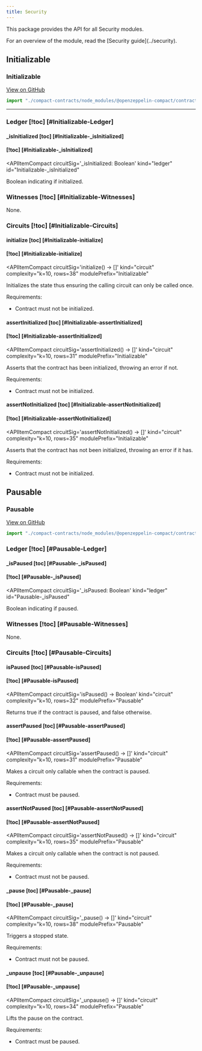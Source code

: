 ```yaml
---
title: Security
---
```


This package provides the API for all Security modules.

<Callout type='info'>
  For an overview of the module, read the [Security guide](../security).
</Callout>

## Initializable

### Initializable

[View on GitHub](https://github.com/OpenZeppelin/compact-contracts/blob/main/contracts/src/security/Initializable.compact)

```ts
import "./compact-contracts/node_modules/@openzeppelin-compact/contracts/src/security/Initializable";
```

---

### Ledger [!toc] [#Initializable-Ledger]

#### _isInitialized [toc] [#Initializable-_isInitialized]
#### [!toc] [#Initializable-_isInitialized]
<APIItemCompact
  circuitSig='_isInitialized: Boolean'
  kind="ledger"
  id="Initializable-_isInitialized"
>
  Boolean indicating if initialized.
</APIItemCompact>

### Witnesses [!toc] [#Initializable-Witnesses]

None.

### Circuits [!toc] [#Initializable-Circuits]

#### initialize [toc] [#Initializable-initialize]
#### [!toc] [#Initializable-initialize]
<APIItemCompact
  circuitSig='initialize() → []'
  kind="circuit"
  complexity="k=10, rows=38"
  modulePrefix="Initializable"
>
  Initializes the state thus ensuring the calling circuit can only be called once.

  Requirements:

  * Contract must not be initialized.
</APIItemCompact>

#### assertInitialized [toc] [#Initializable-assertInitialized]
#### [!toc] [#Initializable-assertInitialized]
<APIItemCompact
  circuitSig='assertInitialized() → []'
  kind="circuit"
  complexity="k=10, rows=31"
  modulePrefix="Initializable"
>
  Asserts that the contract has been initialized, throwing an error if not.

  Requirements:

  * Contract must not be initialized.
</APIItemCompact>

#### assertNotInitialized [toc] [#Initializable-assertNotInitialized]
#### [!toc] [#Initializable-assertNotInitialized]
<APIItemCompact
  circuitSig='assertNotInitialized() → []'
  kind="circuit"
  complexity="k=10, rows=35"
  modulePrefix="Initializable"
>
  Asserts that the contract has not been initialized, throwing an error if it has.

  Requirements:

  * Contract must not be initialized.
</APIItemCompact>

## Pausable

### Pausable

[View on GitHub](https://github.com/OpenZeppelin/compact-contracts/blob/main/contracts/src/security/Pausable.compact)

```ts
import "./compact-contracts/node_modules/@openzeppelin-compact/contracts/src/security/Pausable";
```

### Ledger [!toc] [#Pausable-Ledger]

#### _isPaused [toc] [#Pausable-_isPaused]
#### [!toc] [#Pausable-_isPaused]
<APIItemCompact
  circuitSig='_isPaused: Boolean'
  kind="ledger"
  id="Pausable-_isPaused"
>
  Boolean indicating if paused.
</APIItemCompact>

### Witnesses [!toc] [#Pausable-Witnesses]

None.

### Circuits [!toc] [#Pausable-Circuits]

#### isPaused [toc] [#Pausable-isPaused]
#### [!toc] [#Pausable-isPaused]
<APIItemCompact
  circuitSig='isPaused() → Boolean'
  kind="circuit"
  complexity="k=10, rows=32"
  modulePrefix="Pausable"
>
  Returns true if the contract is paused, and false otherwise.
</APIItemCompact>

#### assertPaused [toc] [#Pausable-assertPaused]
#### [!toc] [#Pausable-assertPaused]
<APIItemCompact
  circuitSig='assertPaused() → []'
  kind="circuit"
  complexity="k=10, rows=31"
  modulePrefix="Pausable"
>
  Makes a circuit only callable when the contract is paused.

  Requirements:

  * Contract must be paused.
</APIItemCompact>

#### assertNotPaused [toc] [#Pausable-assertNotPaused]
#### [!toc] [#Pausable-assertNotPaused]
<APIItemCompact
  circuitSig='assertNotPaused() → []'
  kind="circuit"
  complexity="k=10, rows=35"
  modulePrefix="Pausable"
>
  Makes a circuit only callable when the contract is not paused.

  Requirements:

  * Contract must not be paused.
</APIItemCompact>

#### _pause [toc] [#Pausable-_pause]
#### [!toc] [#Pausable-_pause]
<APIItemCompact
  circuitSig='_pause() → []'
  kind="circuit"
  complexity="k=10, rows=38"
  modulePrefix="Pausable"
>
  Triggers a stopped state.

  Requirements:

  * Contract must not be paused.
</APIItemCompact>

#### _unpause [toc] [#Pausable-_unpause]
#### [!toc] [#Pausable-_unpause]
<APIItemCompact
  circuitSig='_unpause() → []'
  kind="circuit"
  complexity="k=10, rows=34"
  modulePrefix="Pausable"
>
  Lifts the pause on the contract.

  Requirements:

  * Contract must be paused.
</APIItemCompact>
